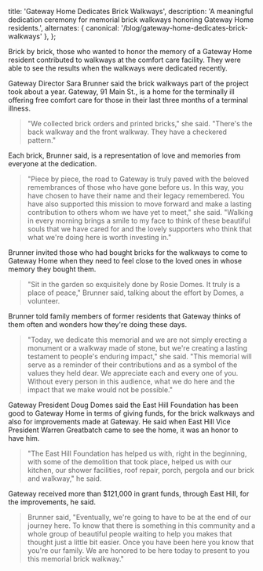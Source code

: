 
  title: 'Gateway Home Dedicates Brick Walkways',
  description: 'A meaningful dedication ceremony for memorial brick walkways honoring Gateway Home residents.',
  alternates: {
    canonical: '/blog/gateway-home-dedicates-brick-walkways'
  },
};

<BlogHeader
  title="Gateway Home Dedicates Brick Walkways"
  author="Brain Quinn"
  date="July 13, 2024"
/>

Brick by brick, those who wanted to honor the memory of a Gateway Home resident contributed to walkways at the comfort care facility. They were able to see the results when the walkways were dedicated recently.

Gateway Director Sara Brunner said the brick walkways part of the project took about a year. Gateway, 91 Main St., is a home for the terminally ill offering free comfort care for those in their last three months of a terminal illness.

> "We collected brick orders and printed bricks," she said. "There's the back walkway and the front walkway. They have a checkered pattern."

Each brick, Brunner said, is a representation of love and memories from everyone at the dedication.

> "Piece by piece, the road to Gateway is truly paved with the beloved remembrances of those who have gone before us. In this way, you have chosen to have their name and their legacy remembered. You have also supported this mission to move forward and make a lasting contribution to others whom we have yet to meet," she said. "Walking in every morning brings a smile to my face to think of these beautiful souls that we have cared for and the lovely supporters who think that what we're doing here is worth investing in."

<BlogImage
  src={sara}
  alt="Sara Brunner"
  caption="Sara Brunner, Gateway Home Director"
/>

Brunner invited those who had bought bricks for the walkways to come to Gateway Home when they need to feel close to the loved ones in whose memory they bought them.

> "Sit in the garden so exquisitely done by Rosie Domes. It truly is a place of peace," Brunner said, talking about the effort by Domes, a volunteer.

Brunner told family members of former residents that Gateway thinks of them often and wonders how they're doing these days.

> "Today, we dedicate this memorial and we are not simply erecting a monument or a walkway made of stone, but we're creating a lasting testament to people's enduring impact," she said. "This memorial will serve as a reminder of their contributions and as a symbol of the values they held dear. We appreciate each and every one of you. Without every person in this audience, what we do here and the impact that we make would not be possible."

<BlogImage
  src={saraSpeaking}
  alt="Sara Speaking"
  caption="Sara Brunner addressing the audience at the dedication ceremony"
/>

Gateway President Doug Domes said the East Hill Foundation has been good to Gateway Home in terms of giving funds, for the brick walkways and also for improvements made at Gateway. He said when East Hill Vice President Warren Greatbatch came to see the home, it was an honor to have him.

> "The East Hill Foundation has helped us with, right in the beginning, with some of the demolition that took place, helped us with our kitchen, our shower facilities, roof repair, porch, pergola and our brick and walkway," he said.

Gateway received more than $121,000 in grant funds, through East Hill, for the improvements, he said.

<BlogImage
  src={dougSpeaking}
  alt="Doug Speaking"
  caption="Doug Domes, Gateway Home President, speaking at the dedication"
/>

> Brunner said, "Eventually, we're going to have to be at the end of our journey here. To know that there is something in this community and a whole group of beautiful people waiting to help you makes that thought just a little bit easier. Once you have been here you know that you're our family. We are honored to be here today to present to you this memorial brick walkway."

<BlogImage
  src={dougSara}
  alt="Doug and Sara"
  caption="Doug Domes and Sara Brunner at the brick walkway dedication ceremony"
/>
